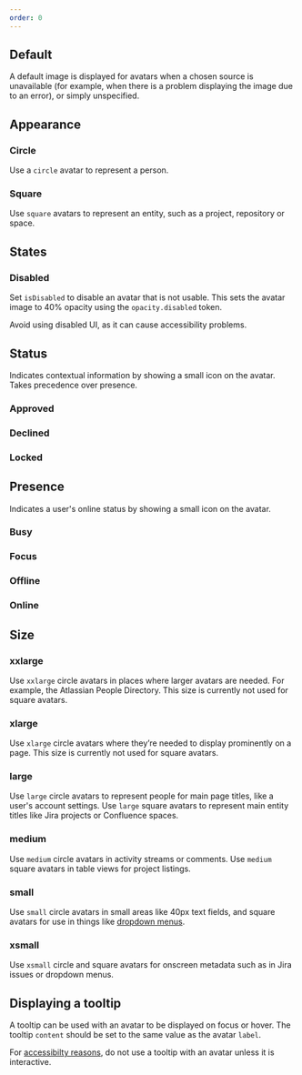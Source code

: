 ```yaml
---
order: 0
---
```



## Default

A default image is displayed for avatars when a chosen source is unavailable (for example, when there is a problem displaying the image due to an error), or simply unspecified.

<Example Component={AvatarDefault} packageName="@atlaskit/avatar" />

## Appearance

### Circle

Use a `circle` avatar to represent a person.

<Example Component={AvatarCircle} packageName="@atlaskit/avatar" />

### Square

Use `square` avatars to represent an entity, such as a project, repository or space.

<Example Component={AvatarSquare} packageName="@atlaskit/avatar" />

## States

### Disabled

Set `isDisabled` to disable an avatar that is not usable. This sets the avatar image to 40% opacity using the `opacity.disabled` token.

Avoid using disabled UI, as it can cause accessibility problems.

<Example Component={AvatarDisabled} packageName="@atlaskit/avatar" />

## Status

Indicates contextual information by showing a small icon on the avatar.
Takes precedence over presence.

### Approved

<Example Component={AvatarApproved} packageName="@atlaskit/avatar" />

### Declined

<Example Component={AvatarDeclined} packageName="@atlaskit/avatar" />

### Locked

<Example Component={AvatarLocked} packageName="@atlaskit/avatar" />

## Presence

Indicates a user's online status by showing a small icon on the avatar.

### Busy

<Example Component={AvatarBusy} packageName="@atlaskit/avatar" />

### Focus

<Example Component={AvatarFocus} packageName="@atlaskit/avatar" />

### Offline

<Example Component={AvatarOffline} packageName="@atlaskit/avatar" />

### Online

<Example Component={AvatarOnline} packageName="@atlaskit/avatar" />

## Size

### xxlarge

Use `xxlarge` circle avatars in places where larger avatars are needed. For example, the Atlassian People Directory. This size is currently not used for square avatars.

<Example Component={AvatarXXLarge} packageName="@atlaskit/avatar" />

### xlarge

Use `xlarge` circle avatars where they’re needed to display prominently on a page. This size is currently not used for square avatars.

<Example Component={AvatarXLarge} packageName="@atlaskit/avatar" />

### large

Use `large` circle avatars to represent people for main page titles, like a user's account settings. Use `large` square avatars to represent main entity titles like Jira projects or Confluence spaces.

<Example Component={AvatarLarge} packageName="@atlaskit/avatar" />

### medium

Use `medium` circle avatars in activity streams or comments. Use `medium` square avatars in table views for project listings.

<Example Component={AvatarMedium} packageName="@atlaskit/avatar" />

### small

Use `small` circle avatars in small areas like 40px text fields, and square avatars for use in things like [dropdown menus](/components/dropdown-menu).

<Example Component={AvatarSmall} packageName="@atlaskit/avatar" />

### xsmall

Use `xsmall` circle and square avatars for onscreen metadata such as in Jira issues or dropdown menus.

<Example Component={AvatarXSmall} packageName="@atlaskit/avatar" />

## Displaying a tooltip

A tooltip can be used with an avatar to be displayed on focus or hover. The tooltip `content` should be set to the same value as the avatar `label`.

For [accessibilty reasons](usage#accessibility), do not use a tooltip with an avatar unless it is interactive.

<Example Component={AvatarTooltip} packageName="@atlaskit/avatar" />
